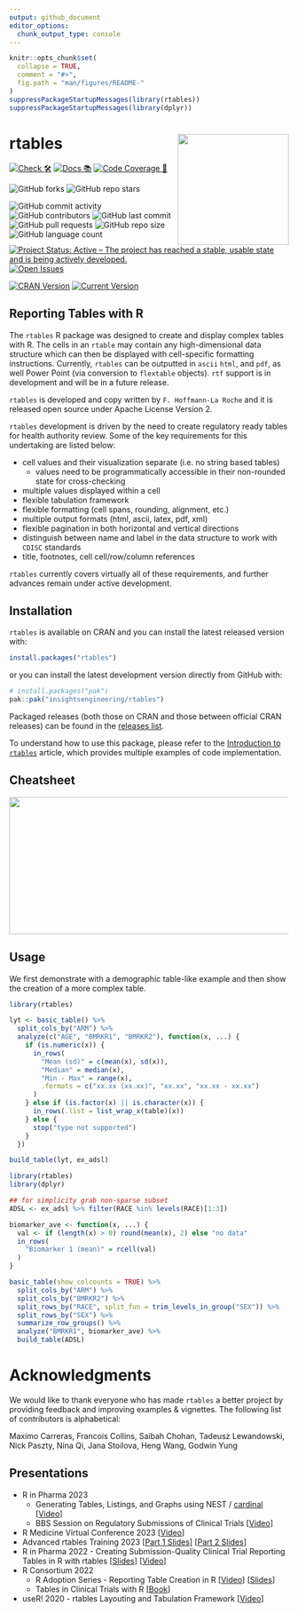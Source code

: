 ```yaml
---
output: github_document
editor_options:
  chunk_output_type: console
---
```


<!-- README.md is generated from README.Rmd. Please edit that file -->

```r
knitr::opts_chunk$set(
  collapse = TRUE,
  comment = "#>",
  fig.path = "man/figures/README-"
)
suppressPackageStartupMessages(library(rtables))
suppressPackageStartupMessages(library(dplyr))
```

# rtables <a href='https://github.com/insightsengineering/rtables'><img src="man/figures/logo.png" align="right" height="200" width="200"/></a>

<!-- start badges -->
[![Check 🛠](https://github.com/insightsengineering/rtables/actions/workflows/check.yaml/badge.svg)](https://github.com/insightsengineering/rtables/actions/workflows/check.yaml)
[![Docs 📚](https://github.com/insightsengineering/rtables/actions/workflows/docs.yaml/badge.svg)](https://insightsengineering.github.io/rtables/)
[![Code Coverage 📔](https://raw.githubusercontent.com/insightsengineering/rtables/_xml_coverage_reports/data/main/badge.svg)](https://raw.githubusercontent.com/insightsengineering/rtables/_xml_coverage_reports/data/main/coverage.xml)

![GitHub forks](https://img.shields.io/github/forks/insightsengineering/rtables?style=social)
![GitHub repo stars](https://img.shields.io/github/stars/insightsengineering/rtables?style=social)

![GitHub commit activity](https://img.shields.io/github/commit-activity/m/insightsengineering/rtables)
![GitHub contributors](https://img.shields.io/github/contributors/insightsengineering/rtables)
![GitHub last commit](https://img.shields.io/github/last-commit/insightsengineering/rtables)
![GitHub pull requests](https://img.shields.io/github/issues-pr/insightsengineering/rtables)
![GitHub repo size](https://img.shields.io/github/repo-size/insightsengineering/rtables)
![GitHub language count](https://img.shields.io/github/languages/count/insightsengineering/rtables)
[![Project Status: Active – The project has reached a stable, usable state and is being actively developed.](https://www.repostatus.org/badges/latest/active.svg)](https://www.repostatus.org/#active)
[![Open Issues](https://img.shields.io/github/issues-raw/insightsengineering/rtables?color=red\&label=open%20issues)](https://github.com/insightsengineering/rtables/issues?q=is%3Aissue+is%3Aopen+sort%3Aupdated-desc)

[![CRAN Version](https://www.r-pkg.org/badges/version/rtables)](https://CRAN.R-project.org/package=rtables)
[![Current Version](https://img.shields.io/github/r-package/v/insightsengineering/rtables/main?color=purple\&label=Development%20Version)](https://github.com/insightsengineering/rtables/tree/main)
<!-- end badges -->

## Reporting Tables with R

The `rtables` R package was designed to create and display complex tables with R. The cells in an `rtable` may contain
any high-dimensional data structure which can then be displayed with cell-specific formatting instructions. Currently,
`rtables` can be outputted in `ascii` `html`, and `pdf`, as well Power Point (via conversion to `flextable` objects). `rtf` support is in development and will be in a future release.

`rtables` is developed and copy written by `F. Hoffmann-La Roche` and it is released open source under Apache
License Version 2.

`rtables` development is driven by the need to create regulatory ready tables for health authority review. Some of the key requirements for this undertaking are listed below:

* cell values and their visualization separate (i.e. no string based tables)
  - values need to be programmatically accessible in their non-rounded state for cross-checking
* multiple values displayed within a cell
* flexible tabulation framework
* flexible formatting (cell spans, rounding, alignment, etc.)
* multiple output formats (html, ascii, latex, pdf, xml)
* flexible pagination in both horizontal and vertical directions
* distinguish between name and label in the data structure to work with `CDISC` standards
* title, footnotes, cell cell/row/column references

`rtables` currently covers virtually all of these requirements, and further advances remain under active development.

## Installation

`rtables` is available on CRAN and you can install the latest released version with:

```r
install.packages("rtables")
```

or you can install the latest development version directly from GitHub with:

```r
# install.packages("pak")
pak::pak("insightsengineering/rtables")
```

Packaged releases (both those on CRAN and those between official CRAN releases) can be
found in the [releases list](https://github.com/insightsengineering/rtables/releases).

To understand how to use this package, please refer to the [Introduction to `rtables`](https://insightsengineering.github.io/rtables/main/articles/rtables.html) article, which provides multiple examples of code implementation.

## Cheatsheet

<a href="https://github.com/insightsengineering/rtables/blob/main/inst/cheatsheet/rtables_cheatsheet_01-24.pdf"><img src="https://raw.githubusercontent.com/insightsengineering/rtables/main/inst/cheatsheet/rtables_cheatsheet_01-24_thumbs.png" width="630" height="247"/></a>

## Usage

We first demonstrate with a demographic table-like example and then show the creation of a more complex table.

```r
library(rtables)

lyt <- basic_table() %>%
  split_cols_by("ARM") %>%
  analyze(c("AGE", "BMRKR1", "BMRKR2"), function(x, ...) {
    if (is.numeric(x)) {
      in_rows(
        "Mean (sd)" = c(mean(x), sd(x)),
        "Median" = median(x),
        "Min - Max" = range(x),
        .formats = c("xx.xx (xx.xx)", "xx.xx", "xx.xx - xx.xx")
      )
    } else if (is.factor(x) || is.character(x)) {
      in_rows(.list = list_wrap_x(table)(x))
    } else {
      stop("type not supported")
    }
  })

build_table(lyt, ex_adsl)
```

```r
library(rtables)
library(dplyr)

## for simplicity grab non-sparse subset
ADSL <- ex_adsl %>% filter(RACE %in% levels(RACE)[1:3])

biomarker_ave <- function(x, ...) {
  val <- if (length(x) > 0) round(mean(x), 2) else "no data"
  in_rows(
    "Biomarker 1 (mean)" = rcell(val)
  )
}

basic_table(show_colcounts = TRUE) %>%
  split_cols_by("ARM") %>%
  split_cols_by("BMRKR2") %>%
  split_rows_by("RACE", split_fun = trim_levels_in_group("SEX")) %>%
  split_rows_by("SEX") %>%
  summarize_row_groups() %>%
  analyze("BMRKR1", biomarker_ave) %>%
  build_table(ADSL)
```

# Acknowledgments

We would like to thank everyone who has made `rtables` a better project by providing feedback and improving examples & vignettes. The following list of contributors is alphabetical:

Maximo Carreras, Francois Collins, Saibah Chohan, Tadeusz Lewandowski, Nick Paszty, Nina Qi, Jana Stoilova, Heng Wang, Godwin Yung

## Presentations

- R in Pharma 2023
  - Generating Tables, Listings, and Graphs using NEST / [cardinal](https://pharmaverse.github.io/cardinal/) [[Video](https://www.youtube.com/watch?v=YPmbLPSYFYM)]
  - BBS Session on Regulatory Submissions of Clinical Trials [[Video](https://www.youtube.com/watch?v=yZS4OBuJe_Q)]
- R Medicine Virtual Conference 2023 [[Video](https://www.youtube.com/watch?v=sxFsavKI7s4)]
- Advanced rtables Training 2023 [[Part 1 Slides](https://github.com/insightsengineering/rtables/blob/main/inst/extdata/Advanced_rtables_part1.pdf)] [[Part 2 Slides](https://github.com/insightsengineering/rtables/blob/main/inst/extdata/Advances_rtables_part2.pdf)]
- R in Pharma 2022 - Creating Submission-Quality Clinical Trial Reporting Tables in R with rtables [[Slides](https://github.com/insightsengineering/rtables/blob/main/inst/extdata/Clinical_Trial_Reporting_Tables_in_R.pdf)] [[Video](https://www.youtube.com/watch?v=zBm_NZ0VtKs)]
- R Consortium 2022
  - R Adoption Series - Reporting Table Creation in R [[Video](https://www.youtube.com/watch?v=1i6vOId2h4A)] [[Slides](https://github.com/insightsengineering/rtables/blob/main/inst/extdata/r_adoption_slides.pdf)]
  - Tables in Clinical Trials with R [[Book](https://rconsortium.github.io/rtrs-wg/)]
- useR! 2020 - rtables Layouting and Tabulation Framework [[Video](https://www.youtube.com/watch?v=CBQzZ8ZhXLA)]
